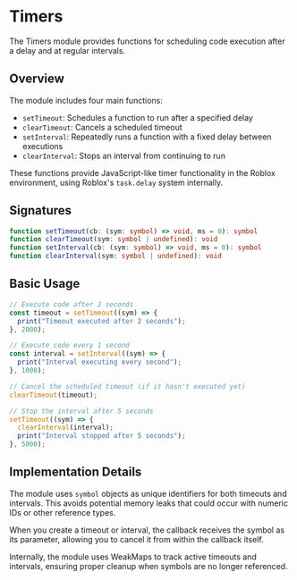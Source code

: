 # Timers

The Timers module provides functions for scheduling code execution after a delay and at regular intervals.

## Overview

The module includes four main functions:
- `setTimeout`: Schedules a function to run after a specified delay
- `clearTimeout`: Cancels a scheduled timeout
- `setInterval`: Repeatedly runs a function with a fixed delay between executions
- `clearInterval`: Stops an interval from continuing to run

These functions provide JavaScript-like timer functionality in the Roblox environment, using Roblox's `task.delay` system internally.

## Signatures

```ts
function setTimeout(cb: (sym: symbol) => void, ms = 0): symbol
function clearTimeout(sym: symbol | undefined): void
function setInterval(cb: (sym: symbol) => void, ms = 0): symbol
function clearInterval(sym: symbol | undefined): void
```

## Basic Usage

```ts
// Execute code after 2 seconds
const timeout = setTimeout((sym) => {
  print("Timeout executed after 2 seconds");
}, 2000);

// Execute code every 1 second
const interval = setInterval((sym) => {
  print("Interval executing every second");
}, 1000);

// Cancel the scheduled timeout (if it hasn't executed yet)
clearTimeout(timeout);

// Stop the interval after 5 seconds
setTimeout((sym) => {
  clearInterval(interval);
  print("Interval stopped after 5 seconds");
}, 5000);
```

## Implementation Details

The module uses `symbol` objects as unique identifiers for both timeouts and intervals. This avoids potential memory leaks that could occur with numeric IDs or other reference types.

When you create a timeout or interval, the callback receives the symbol as its parameter, allowing you to cancel it from within the callback itself.

Internally, the module uses WeakMaps to track active timeouts and intervals, ensuring proper cleanup when symbols are no longer referenced. 